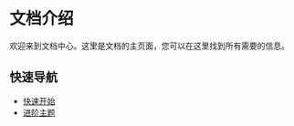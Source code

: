 # 文档介绍

欢迎来到文档中心。这里是文档的主页面，您可以在这里找到所有需要的信息。

## 快速导航

- [快速开始](/docs/getting-started)
- [进阶主题](/docs/advanced) 